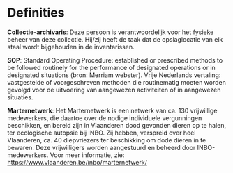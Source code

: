# Definities

**Collectie-archivaris**: Deze persoon is verantwoordelijk voor het fysieke beheer van deze collectie.
Hij/zij heeft de taak dat de opslaglocatie van elk staal wordt bijgehouden in de inventarissen.

**SOP**: Standard Operating Procedure: established or prescribed methods to be followed routinely for the performance of designated operations or in designated situations (bron: Merriam webster).
Vrije Nederlands vertaling: vastgestelde of voorgeschreven methoden die routinematig moeten worden gevolgd voor de uitvoering van aangewezen activiteiten of in aangewezen situaties.

**Marternetwerk**: Het Marternetwerk is een netwerk van ca.
130 vrijwillige medewerkers, die daartoe over de nodige individuele vergunningen beschikken, en bereid zijn in Vlaanderen dood gevonden dieren op te halen, ter ecologische autopsie bij INBO.
Zij hebben, verspreid over heel Vlaanderen, ca.
40 diepvriezers ter beschikking om dode dieren in te bewaren.
Deze vrijwilligers worden aangestuurd en beheerd door INBO-medewerkers.
Voor meer informatie, zie: <https://www.vlaanderen.be/inbo/marternetwerk/>
